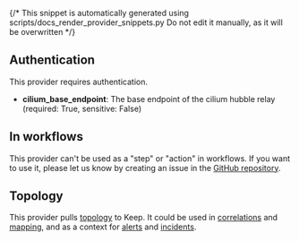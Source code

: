 {/* This snippet is automatically generated using scripts/docs_render_provider_snippets.py 
Do not edit it manually, as it will be overwritten */}

## Authentication
This provider requires authentication.
- **cilium_base_endpoint**: The base endpoint of the cilium hubble relay (required: True, sensitive: False)


## In workflows

This provider can't be used as a "step" or "action" in workflows. If you want to use it, please let us know by creating an issue in the [GitHub repository](https://github.com/keephq/keep/issues).




## Topology
This provider pulls [topology](/overview/servicetopology) to Keep. It could be used in [correlations](/overview/correlation-topology) 
and [mapping](/overview/enrichment/mapping#mapping-with-topology-data), and as a context 
for [alerts](/alerts/sidebar#7-alert-topology-view) and [incidents](/overview#17-incident-topology).